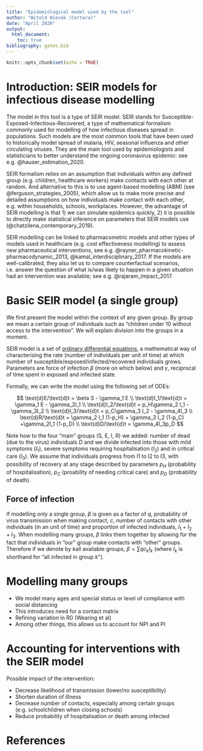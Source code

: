 ```yaml
---
title: "Epidemiological model used by the tool"
author: "Witold Wiecek (Certara)"
date: "April 2020"
output: 
  html_document:
    toc: true
bibliography: gates.bib
---
```


```r
knitr::opts_chunk$set(echo = TRUE)
```


# Introduction: SEIR models for infectious disease modelling

The model in this tool is a type of SEIR model. SEIR stands for Susceptible-Exposed-Infectious-Recovered, a type of mathematical formalism commonly used for modelling of how infectious diseases spread in populations. Such models are the most common tools that have been used to historically model spread of malaria, HIV, seasonal influenza and other circulating viruses. They are the main tool used by epidemiologists and statisticians to better understand the ongoing coronavirus epidemic: see e.g. @hauser_estimation_2020.

SEIR formalism relies on an assumption that individuals within any defined group (e.g. children, healthcare workers) make contacts with each other at random. And alternative to this is to use agent-based modelling (ABM) (see @ferguson_strategies_2005), which allow us to make more precise and detailed assumptions on how individuals make contact with each other, e.g. within households, schools, workplaces. However, the advantage of SEIR modelling is that 1) we can simulate epidemics quickly, 2) it is possible to directly make statistical inference on parameters that SEIR models use (@chatzilena_contemporary_2019).

SEIR modelling can be linked to pharmacometric models and other types of models used in healthcare (e.g. cost effectiveness modelling) to assess new pharmaceutical interventions, see e.g. @rayner_pharmacokinetic-pharmacodynamic_2013, @kamal_interdisciplinary_2017. If the models are well-calibrated, they also let us to compare counterfactual scenarios, i.e. answer the question of what is/was likely to happen in a given situation had an intervention was available; see e.g. @rajaram_impact_2017.



# Basic SEIR model (a single group)

We first present the model within the context of any given group. By group we mean a certain group of individuals such as "children under 10 without access to the intervention". We will explain division into the groups in a moment. 

SEIR model is a set of [ordinary differential equations](https://en.wikipedia.org/wiki/Ordinary_differential_equation), a mathematical way of characterising the rate (number of individuals per unit of time) at which number of susceptible/exposed/infected/recovered individuals grows. Parameters are force of infection $\beta$ (more on which below) and $\gamma$, reciprocal of time spent in exposed and infected state.

Formally, we can write the model using the following set of ODEs:

$$
\text{d}E/\text{d}t = \beta S - \gamma_1 E \\
\text{d}I_1/\text{d}t = \gamma_1 E   - \gamma_2I_1 \\
\text{d}I_2/\text{d}t = p_H\gamma_2 I_1 - \gamma_3I_2 \\
\text{d}I_3/\text{d}t = p_C\gamma_3 I_2 - \gamma_4I_3 \\
\text{d}R/\text{d}t = \gamma_2 I_1 (1-p_H) + \gamma_3 I_2 (1-p_C) +\gamma_2I_1 (1-p_D) \\
\text{d}D/\text{d}t = \gamma_4I_3p_D
$$

Note how to the four "main" groups (S, E, I, R) we added: number of dead (due to the virus) individuals $D$ and we divide infected into those with mild symptoms ($I_1$), severe symptoms requiring hospitalisation ($I_2$) and in critical care ($I_3$). We assume that individuals progress from I1 to I2 to I3, with possibility of recovery at any stage described by parameters $p_H$ (probability of hospitalisation), $p_C$ (proability of needing critical care) and $p_D$ (probability of death).

## Force of infection

If modelling only a single group, $\beta$ is given as a factor of $q$, probability of virus transmission when making contact, $c$, number of  contacts with other individuals (in an unit of time) and proportion of infected individuals, $I_1 + I_2+ I_3$. When modelling many groups, $\beta$ links them together by allowing for the fact that individuals in "our" group make contacts with "other" groups. Therefore if we denote by $k$all available groups, $\beta = \sum q c_k I_k$ (where $I_k$ is shorthand for "all infected in group $k$"). 




# Modelling many groups

* We model many ages and special status or level of compliance with social distancing
* This introduces need for a contact matrix
* Refining variation in R0 (Wearing et al)
* Among other things, this allows us to account for NPI and PI


# Accounting for interventions with the SEIR model

Possible impact of the intervention:

* Decrease likelihood of transmission (lower/no susceptibility)
* Shorten duration of illness
* Decrease number of contacts, especially among certain groups (e.g. schoolchildren when closing schools)
* Reduce probability of hospitalisation or death among infected


# References

